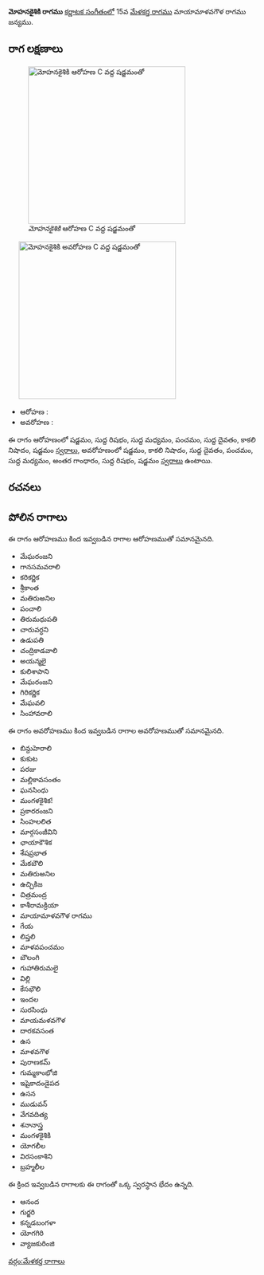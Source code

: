 {{Infobox ragam
	| name          	= మోహనకైశికి
	| synonym	    	= 
	| mela          	= 
	| chakra        	= 
	| janaka        	= 
	| type          	= షడవ-సంపూర్ణ
	| arohanam      	= {{svaraC|S|R1|M1|P|D1|N3|S'}} 
	| avarohanam    	= {{svaraC|S'|N3|D1|P|M1|G3|R1|S}}
	| jeeva         	=
	| chhaya        	=
	| nyasa         	=
	| vishesha      	= 
	| equivalent  		= 
}}
{{కర్ణాటక సంగీత రాగాలు}}
'''మోహనకైశికి రాగము''' [[కర్ణాటక సంగీతం]]లో 15వ [[మేళకర్త రాగము]] మాయామాళవగౌళ రాగము జన్యము. 


==రాగ లక్షణాలు==
[[Image:mohanakaishiki_ar_kb2wiki.png|thumb|right|316px|''మోహనకైశికి'' ఆరోహణ C వద్ద షడ్జమంతో]]
	[[Image:mohanakaishiki_av_kb2wiki.png|thumb|right|316px|''మోహనకైశికి'' అవరోహణ C వద్ద షడ్జమంతో]]

* ఆరోహణ : {{svaraC|S|R1|M1|P|D1|N3|S'}} 
* అవరోహణ : {{svaraC|S'|N3|D1|P|M1|G3|R1|S}}

ఈ రాగం ఆరోహణంలో షడ్జమం, సుద్ద  రిషభం, సుద్ద మధ్యమం, పంచమం, సుద్ద దైవతం, కాకలి  నిషాదం, షడ్జమం [[స్వరాలు]], అవరోహణంలో షడ్జమం, కాకలి  నిషాదం, సుద్ద దైవతం, పంచమం, సుద్ద మధ్యమం, అంతర గాంధారం, సుద్ద  రిషభం, షడ్జమం [[స్వరాలు]] ఉంటాయి.

==రచనలు==



==పోలిన రాగాలు==
ఈ రాగం ఆరోహణము కింద ఇవ్వబడిన రాగాల ఆరోహణముతో సమానమైనది.
* మేఘరంజని
*  గానసమవరాలి
* కరికర్ణిక
* శ్రీకాంత
* మతిరుఅనిల
* పంచాలి
* తిరుమధుపతి
* చారువర్ధని
* ఉడుపతి
* చంద్రికాడవాలి
* అయన్మలై
* కులిశాపాని
* మేఘరంజని
* గిరికర్ణిక
* మేఘవలి
* సింహావరాలి

ఈ రాగం అవరోహణము కింద ఇవ్వబడిన రాగాల అవరోహణముతో సమానమైనది.
* బిన్దుహెరాలి
* కుకుట
* పరజు
* మల్లికావసంతం
* ఘనసింధు
* మంగళకైశిక!
* ప్రకారరంజని
* సింహలలిత
* మార్గసంజీవిని
* ఛాయాకౌశిక
* శేషప్రభాత
* మేకబౌలి
* మతిరుఅనిల
* ఉచ్చికిజ
* చిత్రమంద్ర
* కాశీరామక్రియా
* మాయామాళవగౌళ రాగము
* గేయ
* లిప్తలి
* మాళవపంచమం
* బౌలంగి
* గుహాతిరుమలై
* విల్లి
* కేసభౌలి
* ఇందల
*  సురసింధు
* మాయమళవగౌళ
* దారకవసంత
* ఉస
*  మాళవగౌళ
* పురాణకమ్
* గుమ్మకాంభోజి
*  ఇషైకాదండైపద
*  ఉసన
* ముడువన్
* వేగవదిత్య
*  శనానాస్త్ర
* మంగళకైశికి
* యోగలీల
* విరసంకాశిని
* బ్రహ్మలీల

ఈ క్రింద ఇవ్వబడిన రాగాలకు ఈ రాగంతో ఒక్క స్వరస్థాన భేదం ఉన్నది.
* ఆనంద
* గుర్జరి
* కన్నడబంగళా
* యోగగిరి
* వ్యాజకురింజి



[[వర్గం:మేళకర్త రాగాలు]]